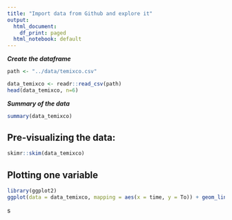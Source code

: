 ```yaml
---
title: "Import data from Github and explore it"
output:
  html_document:
    df_print: paged
  html_notebook: default
---
```


***Create the dataframe***
```r
path <- "../data/temixco.csv"

data_temixco <- readr::read_csv(path)
head(data_temixco, n=6)
```


***Summary of the data***
```r
summary(data_temixco)
```

## Pre-visualizing the data:
```r
skimr::skim(data_temixco)
```


## Plotting one variable
```r
library(ggplot2)
ggplot(data = data_temixco, mapping = aes(x = time, y = To)) + geom_line()
```
s




















